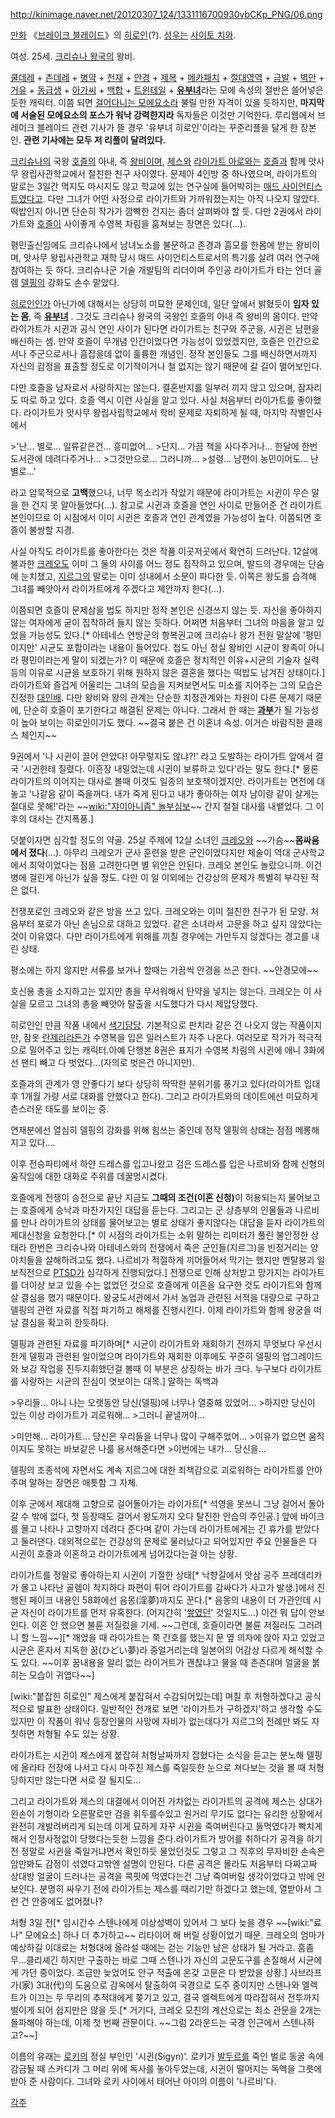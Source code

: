 http://kinimage.naver.net/20120307_124/1331116700930vbCKp_PNG/06.png

[[만화]] 《[[브레이크 블레이드]]》의 [[히로인]](?). [[성우]]는 [[사이토 치와]].

여성. 25세. [[크리슈나 왕국]]의 왕비.

[[쿨데레]] + [[츤데레]] + [[병약]] + [[천재]] + [[안경]] + [[제복]] + [[메카패치]] + [[절대영역]] + [[금발]] + [[벽안]] + [[거유]] + [[동급생]] + [[아가씨]] + [[백합]] + [[트윈테일]] + '''[[유부녀]]'''라는 모에 속성의 절반은 쓸어넣은 듯한 캐릭터. 이쯤 되면 [[걸어다니는 모에요소]]라 불릴 만한 자격이 있을 듯하지만, '''마지막에 서술된 모에요소의 포스가 워낙 강력한지라''' 독자들은 이것만 기억한다. 루리웹에서 브레이크 블레이드 관련 기사가 뜰 경우 '유부녀 히로인'이라는 꾸준리플을 달게 한 장본인. '''관련 기사에는 모두 저 리플이 달려있다.'''

[[크리슈나]]의 국왕 [[호즐]]의 아내, 즉 [[왕비]]이며, [[제스]]와 [[라이가트 아로]]와는 [[호즐]]과 함께 앗사무 왕립사관학교에서 절친한 친구 사이였다. 문제아 4인방 중 하나였으며, 라이가트의 말로는 3일간 먹지도 마시지도 않고 학교에 있는 연구실에 들어박히는 [[매드 사이언티스트]]였다고. 다만 그녀가 어떤 사정으로 라이가트와 가까워졌는지는 아직 나오지 않았다. 떡밥인지 아니면 단순히 작가가 깜빡한 건지는 좀더 살펴봐야 할 듯. 다만 2권에서 라이가트와 [[호즐]]이 사이좋게 수영복 차림을 훔쳐보는 장면은 있다(…).

평민출신임에도 크리슈나에서 남녀노소를 불문하고 존경과 흠모를 한몸에 받는 왕비이며, 앗사무 왕립사관학교 재학 당시 매드 사이언티스트로서의 특기를 살려 여러 연구에 참여하는 듯 하다. 크리슈나군 기술 개발팀의 리더이며 주인공 라이가트가 타는 언더 골렘 [[델핑]]의 강화도 손수 맡았다. 

[[히로인]]인가 아닌가에 대해서는 상당히 미묘한 문제인데, 일단 앞에서 밝혔듯이 '''임자 있는 몸''', 즉 '''[[유부녀]]''' . 그것도 크리슈나 왕국의 국왕인 호즐의 아내 즉 왕비의 몸이다. 만약 라이가트가 시귄과 공식 연인 사이가 된다면 라이가트는 친구와 주군을, 시귄은 남편을 배신하는 셈. 만약 호즐이 무개념 인간이었다면 가능성이 있었겠지만, 호즐은 인간으로서나 주군으로서나 흠잡을데 없이 훌륭한 개념인. 정작 본인들도 그를 배신하면서까지 자신의 감정을 표출할 정도로 이기적이거나 철 없지는 않기 때문에 갈 길이 멀어보인다. 

다만 호즐을 남자로서 사랑하지는 않는다. 결혼반지를 일부러 끼지 않고 있으며, 잠자리도 따로 하고 있다. 호즐 역시 이런 사실을 알고 있다. 사실 처음부터 라이가트를 좋아했다. 라이가트가 앗사무 왕립사립학교에서 학비 문제로 자퇴하게 될 때, 마지막 작별인사에서 

>'난... 별로... 일류같은건... 흥미없어...
>단지... 가끔 책을 사다주거나... 한달에 한번 도서관에 데려다주거나...
>그것만으로... 그러니까...
>설령... 남편이 농민이어도... 난 별로...'

라고 암묵적으로 '''고백'''했으나, 너무 목소리가 작았기 때문에 라이가트는 시귄이 무슨 말을 한 건지 못 알아들었다(...). 참고로 시귄과 호즐을 연인 사이로 만들어준 건 라이가트 본인이므로 이 시점에서 이미 시귄은 호즐과 연인 관계였을 가능성이 높다. 이쯤되면 호즐이 불쌍할 지경. 

사실 아직도 라이가트를 좋아한다는 것은 작품 이곳저곳에서 확연히 드러난다. 12살에 불과한 [[크레오]]도 이미 그 둘의 사이를 어느 정도 짐작하고 있으며, 발드의 경우에는 단숨에 눈치챘고, [[지르그]]의 말로는 이미 성내에서 소문이 파다한 듯. 이쪽은 왕도를 습격해 그녀를 빼앗아서 라이가트에게 주겠다고 제안까지 한다(…). 

이쯤되면 호즐이 문제삼을 법도 하지만 정작 본인은 신경쓰지 않는 듯. 자신을 좋아하지 않는 여자에게 굳이 집착하려 들지 않는 듯하다. 어쩌면 처음부터 그녀의 마음을 알고 있었을 가능성도 있다.[* 아테네스 연방군의 항복권고에 크리슈나 왕가 전원 말살에 '평민이지만' 시균도 포함이라는 내용이 들어있다. 첩도 아닌 정실 왕비인 시균이 왕족이 아니라 평민이라는게 말이 되겠는가? 이 때문에 호즐은 정치적인 이유+시균의 기술자 실력 등의 이유로 시균을 보호하기 위해 원하지 않은 결혼을 했다는 떡밥도 남겨진 상태이다.] 라이가트와 즐겁게 어울리는 그녀의 모습을 지켜보면서도 미소를 지어주는 그의 모습은 진정한 [[대인배]]. 다만 왕비와 왕의 관계는 단순한 치정관계와는 차원이 다른 문제기 때문에, 단순히 호즐이 포기한다고 해결된 문제는 아니다. 그래서 한 때는 '''[[과부]]'''가 될 가능성이 높아 보이는 히로인이기도 했다. ~~결국 붙은 건 이혼녀 속성. 이거슨 바람직한 클래스 체인지~~  

9권에서 '나 시귄이 끌어 안았다! 아무렇지도 않냐?!' 라고 도발하는 라이가트 앞에서 결국 '시귄한테 질렸다. 이혼장 내밀었는데 시귄이 보류하고 있다'라는 말도 한다.[* 물론 라이가트의 이어지는 대사로 볼때 이것도 일종의 보호책이겠지만. 라이가트는 면전에 대놓고 '나같음 같이 죽을꺼다. 내가 죽게 된다고 내가 좋아하는 여자 남이랑 같이 살게는 절대로 못해!'라는 ~~[[wiki:"쟈이아니즘" 놀부심보]]~~ 간지 철철 대사를 내뱉었다. 그 이후의 대사는 간지폭풍.]

덧붙이자면 심각할 정도의 약골. 25살 주제에 12살 소녀인 [[크레오]]와 ~~가슴~~'''몸싸움에서 졌다'''(…). 아무리 크레오가 군사 훈련을 받은 군인이었다지만 체술이 역대 군사학교에서 최악이었다는 점을 고려한다면 별 위안은 안된다. 크레오 본인도 놀랐으니까. 이건 병에 걸린게 아닌가 싶을 정도. 다만 이 일 이외에는 건강상의 문제가 특별히 부각된 적은 없다. 

전쟁포로인 크레오와 같은 방을 쓰고 있다. 크레오와는 이미 절친한 친구가 된 모양. 처음부터 포로가 아닌 손님으로 대하고 있었다. 같은 소녀라서 고문을 하고 싶지 않았다는 것이 이유였다. 다만 라이가트에게 위해를 끼칠 경우에는 가만두지 않겠다는 경고를 내린 상태. 

평소에는 하지 않지만 서류를 보거나 할때는 가끔씩 안경을 쓰곤 한다. ~~안경모에~~

호신용 총을 소지하고는 있지만 총을 무서워해서 탄약을 넣지는 않는다. 크레오는 이 사실을 모르고 그녀의 총을 빼앗아 탈출을 시도했다가 다시 제압당했다. 

히로인인 만큼 작품 내에서 [[색기담당]]. 기본적으로 판치라 같은 건 나오지 않는 작품이지만, 잠옷 [[란제리]]라든가 수영복을 입은 일러스트가 자주 나온다. 여러모로 작가가 적극적으로 밀어주고 있는 캐릭터.아예 단행본 8권은 표지가 수영복 차림의 시귄에 애니 3화에선 팬티 빼고 다 벗었다…(자의로 벗은건 아니지만).

호즐과의 관계가 영 안좋다기 보다 상당히 딱딱한 분위기를 풍기고 있다(라이가트 입대후 1개월 가량 서로 대화를 안했다고 한다). 그리고 라이가트와의 데이트에선 미묘하게 츤스러운 태도를 보이는 중.

연재분에선 열심히 델핑의 강화를 위해 힘쓰는 중인데 정작 델핑의 상태는 점점 메롱해지고 있다….

이후 전승파티에서 하얀 드레스를 입고나왔고 검은 드레스를 입은 나르비와 함께 신형의 움직임에 대한 대화로 주위를 데꿀멍시켰다.

호즐에게 전쟁이 승전으로 끝난 지금도 '''그때의 조건(이혼 신청)'''이 허용되는지 물어보고는 호즐에게 승낙과 마찬가지인 대답을 듣는다. 그리고는 군 상층부의 인물들과 나르비를 만나 라이가트의 상태를 물어보고는 별로 상태가 좋지않다는 대답을 듣자 라이가트의 제대신청을 요청한다.[* 이 시점의 라이가트는 소위 말하는 리미터가 풀린 불안정한 상태라 한번은 크리슈나와 아테네스와의 전쟁에서 죽은 군인들(지르그)을 빈정거리는 양아치들을 살해하려고도 했다. 나르비가 적절하게 끼어들어서 막기는 했지만 멘탈붕괴 일보직전으로 [[PTSD]]가 심각하게 진행되었다.] 전쟁으로 인해 상처받고 망가지는 라이가트를 더이상 보고 있을 수는 없었던 것으로 호즐에게 이혼을 요구한 것도 라이가트와 함께 살 결심을 했기 때문이다. 왕궁도서관에서 가서 농업과 관련된 서적을 대량으로 구하고 델핑의 관련 자료를 직접 파기하고 해체를 진행시킨다. 이제 라이가트와 함께 왕궁을 떠날 결심을 확고히 한듯하다.

델핑과 관련된 자료를 파기하며[* 시균이 라이가트와 재회하기 전까지 무엇보다 우선시한게 델핑과 관련된 일이었으며 라이가트와 재회한 이후에도 꾸준히 델핑의 업그레이드와 보강 작업을 진두지휘했던걸 볼때 이 부분은 상징하는 바가 크다. 누구보다 라이가트를 사랑하는 시균의 진심이 엿보이는 대목.] 말하는 독백과

>우리들... 아니 나는 오랫동안 당신(델핑)에 너무나 열중해 있었어... 
>하지만 당신이 있는 이상 라이가트가 괴로워해...
>그러니 끝낼꺼야...

>미안해... 라이가트... 당신은 우리들을 너무나 많이 구해주었어...
>이유가 없으면 움직이지도 못하는 바보같은 나를 용서해준다면
>이번에는 내가... 당신을... 

델핑의 조종석에 자면서도 계속 지르그에 대한 죄책감으로 괴로워하는 라이가트를 안아주며 말하는 장면은 애틋함 그 자체.

이후 군에서 제대해 고향으로 걸어돌아가는 라이가트[* 석영을 못쓰니 그냥 걸어서 돌아갈 수 밖에 없다, 첫 등장때도 걸어서 왕도까지 오다 탈진한 안습의 주인공.] 앞에 바이크를 몰고 나타나 고향까지 데려다 준다며 같이 가는데 라이가트에게는 긴 휴가를 받았다고 둘러댄다. 대외적으로는 건강상의 문제로 물러났다고 되어있지만 주요 인물들은 다 시귄이 호즐과 이혼하고 라이가트에게 넘어갔다는걸 아는 상황.

라이가트를 정말로 좋아하는지 시귄이 기절한 상태[* 낙향길에서 앗삼 공주 프레데리카가 몰고 나타난 골렘이 착지하다 파편이 튀어 라이가트를 감싸다가 사고가 발생.]에서 진행된 페이크 내용인 58화에선 음몽(淫夢)까지도 꾼다.[* 음몽의 내용이 더 가관인데 시균 자신이 라이가트를 먼저 유혹한다. (어지간히 '[[욕구불만|쌓였던]]' 것일지도...) 이건 뭐 답이 안보인다. 이혼 안 했으면 불륜 저질렀을 기세. ~~그런데, 호즐이라면 불륜 저질러도 그러려니 할 느낌~~][* 깨었을 때 라이가트는 쭉 간호를 했는지 문 옆 의자에 앉아 자고 있었고 시균은 혼자서 지독한 꿈(ひどい夢)라 중얼거리는데 일본어의 어감상 다르게 해석할 수도 있다. ~~이후 꿈내용을 알리 없는 라이거트가 괜찮냐고 물을 때 츤츤대며 얼굴을 붉히는 모습이 귀엽다~~] 

[wiki:"붙잡힌 히로인" 제스에게 붙잡혀서 수감되어있는데] 며칠 후 처형하겠다고 공식적으로 발표한 상태이다.
일반적인 전개로 보면 '라이가트가 구하겠지'하고 생각할 수도 있지만 이 작품이 워낙 등장인물의 사망에 자비가 없는데다가 지르그의 전례만 봐도 자칫하면 처형될 수도 있는 상황. 

라이가트는 시귄이 제스에게 붙잡혀 처형날짜까지 잡혔다는 소식을 듣고는 분노해 델핑에 올라타 전장에 나서고 다시 마주친 제스를 죽일듯한 눈으로 쳐다보는 것을 볼 때 처형당하지만 않는다면 서로 잘 될지도... 

그리고 라이가트와 제스의 대결에서 이어진 가차없는 라이가트의 공격에 제스는 상대가 왼손이 기형이라 오른팔로만 검을 휘두를수있고 원거리 무기도 없다는 유리한 상황에서 완전히 개발려버리게 되는데 이게 묘하게 자꾸 시귄을 죽여버린다고 들먹였다가 빡치게해서 인정사정없이 당했다는듯한 느낌을 준다.라이가트가 방어를 취하다가 공격을 하기전 정말로 시귄을 죽일거냐면서 확인하듯 물었던것도 그렇고 그 직후의 무자비한 손속은 암만봐도 감정이 섞였다고밖엔 설명이 안된다. 다른 공격은 몰라도 처음부터 다짜고짜 상대방 얼굴이 드러나는 공격을 콕핏에 먹였다는건 그냥 죽여버릴 생각이었다고 밖에 안보인다. 분명히 싸우기 전에 라이가트는 제스를 때리기만 하겠다고 했는데, 열받아서 그런 건 안중에도 없어졌나?

처형 3일 전[* 임시간수 스텐나에게 이상성벽이 있어서 그 보다 늦을 경우 ~~[wiki:"료나" 모에요소] 하나 더 추가하고~~ 리타이어 해 버릴 상황이었기 때문. 크레오의 엄마가 예상하길 이대로는 처형대에 올라설 때에는 걷는 기능만 남은 상태가 될 거라고. 흠좀무...클리셰긴 하지만 구출하는 바로 그때 스텐나가 자신의 고문도구를 손질해서 시균에게 가던 중이었다. 조금만 늦었어도 안구 적출에 온갖 고문은 다 받았을 상황.] 사브라프가(家) 3대(代)의 도움으로 감옥에서 탈출하여 국경으로 도주 중이지만 스텐나와 엘렉트가 이끄는 두 무리의 추적대에게 쫒기고 있고, 결국 엘렉트에게 따라잡혀서 전투까지 벌이게 되어 쉽지만은 않을 듯.[* 거기다, 크레오 모친의 계산으로는 최소 관문을 2개는 돌파해야 하는데, 이제 첫 번째 관문이다. ~~그럼 2라운드는 국경 인근에서 스텐나하고?~~] 

이름의 유래는 [[로키]]의 정실 부인인 '시귄(Sigyn)'. 로키가 [[발두르]]를 죽인 벌로 동굴 속에 감금될 때 스카디가 그 머리 위에 독사를 놓아두었는데, 시귄이 떨어지는 독액을 그릇에 받아 준 사람이다. 그녀와 로키 사이에서 태어난 아이의 이름이 '나르비'다.

[[각주]]
